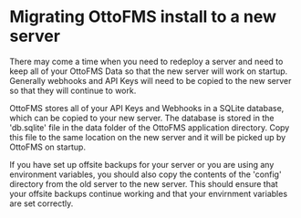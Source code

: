 # Migrating OttoFMS install to a new server

There may come a time when you need to redeploy a server and need to keep all of your OttoFMS Data so that the new server will work on startup. Generally webhooks and API Keys will need to be copied to the new server so that they will continue to work.

OttoFMS stores all of your API Keys and Webhooks in a SQLite database, which can be copied to your new server. The database is stored in the 'db.sqlite' file in the data folder of the OttoFMS application directory. Copy this file to the same location on the new server and it will be picked up by OttoFMS on startup.

If you have set up offsite backups for your server or you are using any environment variables, you should also copy the contents of the 'config' directory from the old server to the new server. This should ensure that your offsite backups continue working and that your envirnment variables are set correctly.
